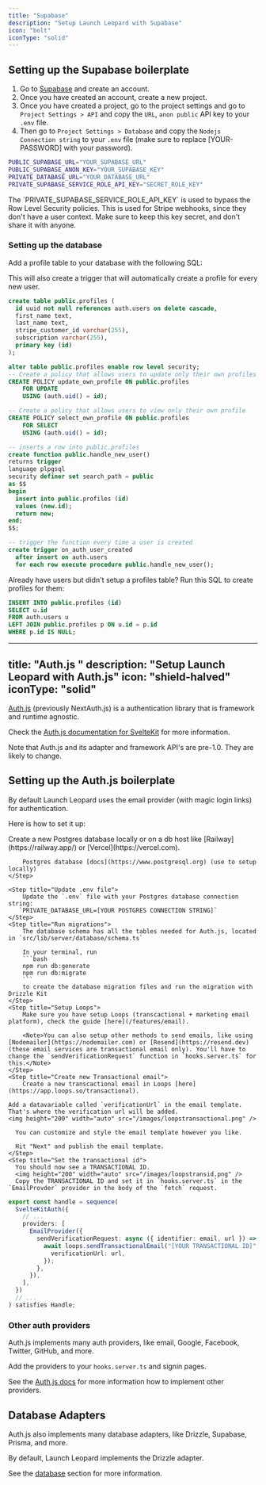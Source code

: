 ```yaml
---
title: "Supabase"
description: "Setup Launch Leopard with Supabase"
icon: "bolt"
iconType: "solid"
---
```


## Setting up the Supabase boilerplate

1. Go to [Supabase](https://supabase.com/) and create an account. 
2. Once you have created an account, create a new project. 
3. Once you have created a project, go to the project settings and go to `Project Settings > API` and copy the `URL`, `anon public` API key to your `.env` file. 
4. Then go to `Project Settings > Database` and copy the `Nodejs Connection string` to your `.env` file (make sure to replace [YOUR-PASSWORD] with your password).

```bash .env
PUBLIC_SUPABASE_URL="YOUR_SUPABASE_URL"
PUBLIC_SUPABASE_ANON_KEY="YOUR_SUPABASE_KEY"
PRIVATE_DATABASE_URL="YOUR_DATABASE_URL"
PRIVATE_SUPABASE_SERVICE_ROLE_API_KEY="SECRET_ROLE_KEY"
```

<Warning>
    The `PRIVATE_SUPABASE_SERVICE_ROLE_API_KEY` is used to bypass the Row Level Security policies. This is used for Stripe webhooks, since they don't have a user context. Make sure to keep this key secret, and don't share it with anyone.
</Warning>


### Setting up the database

Add a profile table to your database with the following SQL:

This will also create a trigger that will automatically create a profile for every new user.


```sql
create table public.profiles (
  id uuid not null references auth.users on delete cascade,
  first_name text,
  last_name text,
  stripe_customer_id varchar(255),
  subscription varchar(255),
  primary key (id)
);

alter table public.profiles enable row level security;
-- Create a policy that allows users to update only their own profiles
CREATE POLICY update_own_profile ON public.profiles
    FOR UPDATE
    USING (auth.uid() = id);

-- Create a policy that allows users to view only their own profile
CREATE POLICY select_own_profile ON public.profiles
    FOR SELECT
    USING (auth.uid() = id);

-- inserts a row into public.profiles
create function public.handle_new_user()
returns trigger
language plpgsql
security definer set search_path = public
as $$
begin
  insert into public.profiles (id)
  values (new.id);
  return new;
end;
$$;

-- trigger the function every time a user is created
create trigger on_auth_user_created
  after insert on auth.users
  for each row execute procedure public.handle_new_user();
```

Already have users but didn't setup a profiles table? Run this SQL to create profiles for them:

```sql
INSERT INTO public.profiles (id)
SELECT u.id
FROM auth.users u
LEFT JOIN public.profiles p ON u.id = p.id
WHERE p.id IS NULL;
```
---
title: "Auth.js "
description: "Setup Launch Leopard with Auth.js"
icon: "shield-halved"
iconType: "solid"
---

[Auth.js](https://authjs.dev) (previously NextAuth.js) is a authentication library that is framework and runtime agnostic.

Check the [Auth.js documentation for SvelteKit](https://authjs.dev/reference/sveltekit) for more information.

<Warning>
  Note that Auth.js and its adapter and framework API's are pre-1.0. They are
  likely to change.
</Warning>

## Setting up the Auth.js boilerplate

By default Launch Leopard uses the email provider (with magic login links) for authentication.

Here is how to set it up:

<Steps>
    <Step title="Create new Postgres db">
        Create a new Postgres database locally or on a db host like [Railway](https://railway.app/) or [Vercel](https://vercel.com).
        
        Postgres database [docs](https://www.postgresql.org) (use to setup locally)
    </Step>

    <Step title="Update .env file">
        Update the `.env` file with your Postgres database connection string:
       `PRIVATE_DATABASE_URL=[YOUR POSTGRES CONNECTION STRING]`
    </Step>
    <Step title="Run migrations">
        The database schema has all the tables needed for Auth.js, located in `src/lib/server/database/schema.ts`

        In your terminal, run
        ```bash
        npm run db:generate
        npm run db:migrate
        ```
        to create the database migration files and run the migration with Drizzle Kit
    </Step>
    <Step title="Setup Loops">
        Make sure you have setup Loops (transcactional + marketing email platform), check the guide [here](/features/email).

        <Note>You can also setup other methods to send emails, like using [Nodemailer](https://nodemailer.com) or [Resend](https://resend.dev) (these email services are transactional email only). You'll have to change the `sendVerificationRequest` function in `hooks.server.ts` for this.</Note>
    </Step>
    <Step title="Create new Transactional email">
        Create a new transcactional email in Loops [here](https://app.loops.so/transactional).

    Add a datavariable called `verificationUrl` in the email template. That's where the verification url will be added.
    <img height="200" width="auto" src="/images/loopstransactional.png" />

      You can customize and style the email template however you like.

      Hit "Next" and publish the email template.
    </Step>
    <Step title="Set the transactional id">
      You should now see a TRANSACTIONAL ID.
      <img height="200" width="auto" src="/images/loopstransid.png" />
      Copy the TRANSACTIONAL ID and set it in `hooks.server.ts` in the `EmailProvder` provider in the body of the `fetch` request.

```ts hooks.server.ts (Auth.js boilerplate)
export const handle = sequence(
  SvelteKitAuth({
    // ...
    providers: [
      EmailProvider({
        sendVerificationRequest: async ({ identifier: email, url }) => {
          await loops.sendTransactionalEmail("[YOUR TRANSACTIONAL ID]", email, {
            verificationUrl: url,
          });
        },
      }),
    ],
  })
  // ...
) satisfies Handle;
```

</Step>

</Steps>

### Other auth providers

Auth.js implements many auth providers, like email, Google, Facebook, Twitter, GitHub, and more.

Add the providers to your `hooks.server.ts` and signin pages.

See the [Auth.js docs](https://authjs.dev/guides) for more information how to implement other providers.

## Database Adapters

Auth.js also implements many database adapters, like Drizzle, Supabase, Prisma, and more.

By default, Launch Leopard implements the Drizzle adapter.

See the [database](/features/database) section for more information.

